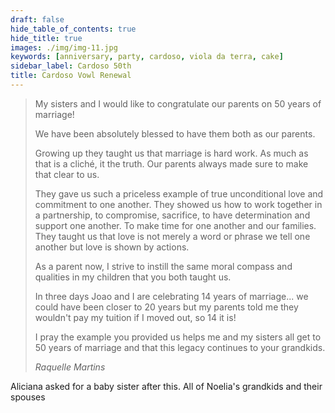 ```yaml
---
draft: false
hide_table_of_contents: true
hide_title: true
images: ./img/img-11.jpg
keywords: [anniversary, party, cardoso, viola da terra, cake]
sidebar_label: Cardoso 50th
title: Cardoso Vowl Renewal
---
```



<GalleryImage alt="Roses and glassware on a set table" src={IMGS[0]} variant={IMG_ENUMS.VARIANTS.FILL} />
<GalleryImage alt="Glassware and table settings" src={IMGS[3]} variant={IMG_ENUMS.VARIANTS.FILL} />
<GalleryImage alt="Collection of tables and alter set for mass" src={IMGS[4]} variant={IMG_ENUMS.VARIANTS.WINDOW} />
<MasonryGallery>
  <GalleryImage alt="Roses on the alter" src={IMGS[1]} />
  <GalleryImage alt="Crucifix on the alter" src={IMGS[2]} />
  <GalleryImage alt="Joe and Leonilda sitting" src={IMGS[5]} />
  <GalleryImage alt="Joao and Michael playing violas da terra" src={IMGS[7]} />
  <GalleryImage alt="Joe placing a ring on Leonilda's finger" src={IMGS[6]} />
</MasonryGallery>
<SideImage alt="Joe and Leonilda standing" src={IMGS[8]}>
  <div className="center square-brackets-quote">
    <blockquote>
      <p>My sisters and I would like to congratulate our parents on 50 years of marriage!</p>
      <p>We have been absolutely blessed to have them both as our parents.</p>
      <p>Growing up they taught us that marriage is hard work. As much as that is a cliché, it the truth. Our parents always made sure to make that clear to us.</p>
      <p>They gave us such a priceless example of true unconditional love and commitment to one another. They showed us how to work together in a partnership, to compromise, sacrifice, to have determination and support one another. To make time for one another and our families. They taught us that love is not merely a word or phrase we tell one another but love is shown by actions.</p>
      <p>As a parent now, I strive to instill the same moral compass and qualities in my children that you both taught us.</p>
      <p>In three days Joao and I are celebrating 14 years of marriage... we could have been closer to 20 years but my parents told me they wouldn't pay my tuition if I moved out, so 14 it is!</p>
      <p>I pray the example you provided us helps me and my sisters all get to 50 years of marriage and that this legacy continues to your grandkids.</p>
      <cite>Raquelle Martins</cite>
    </blockquote>
  </div>
</SideImage>  
<GalleryImage alt="The Cardosos first dance" src={VIDS[0]} variant={IMG_ENUMS.VARIANTS.FULL} />
<GalleryImage alt="A lit Cardoso sign" src={IMGS[10]} variant={IMG_ENUMS.VARIANTS.FILL} />
<GalleryImage alt="A golden butterfly decoration" src={IMGS[11]} variant={IMG_ENUMS.VARIANTS.SCROLL} />
<GalleryImage alt="The Martins ladies dancing" src={VIDS[2]} variant={IMG_ENUMS.VARIANTS.FILL} />
<GalleryImage alt="The 50th anniversary cake" src={IMGS[9]} variant={IMG_ENUMS.VARIANTS.FILL} />
<GalleryImage alt="The Cardosos and their heirs standing behind the cake" src={IMGS[12]} variant={IMG_ENUMS.VARIANTS.FULL} />
<GalleryImage alt="The Martins family standing" src={IMGS[13]} variant={IMG_ENUMS.VARIANTS.FULL} />
<ScrollGallery>
  <ScrollImage alt="Aliciana feeding Mia" src={IMGS[15]} />
  <ScrollCaption>Aliciana asked for a baby sister after this.</ScrollCaption>
  <ScrollImage alt="The Cardosos opening the large dessert table" src={IMGS[14]} />
  <ScrollImage alt="The Cardosos cutting the cake" src={IMGS[16]} />
</ScrollGallery>
<GalleryImage alt="The Cardosos sharing cake" src={VIDS[1]} variant={IMG_ENUMS.VARIANTS.FILL} />
<GalleryImage alt="Grandma Noelia surrounded by her grandchildren" src={IMGS[17]} variant={IMG_ENUMS.VARIANTS.FULL}>
  <GalleryCaption
    position={`${CAP_ENUMS.POSITIONS.BOTTOM} ${CAP_ENUMS.POSITIONS.CENTER}`}
    variant={CAP_ENUMS.VARIANTS.SNAP}>
      All of Noelia's grandkids and their spouses
  </GalleryCaption>
</GalleryImage>
